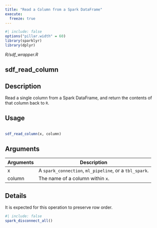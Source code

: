 ```yaml
---
title: "Read a Column from a Spark DataFrame"
execute:
  freeze: true
---
```


```r
#| include: false
options("pillar.width" = 60)
library(sparklyr) 
library(dplyr)
```

*R/sdf_wrapper.R*

## sdf_read_column

## Description
 Read a single column from a Spark DataFrame, and return the contents of that column back to `R`. 


## Usage
```r
 
sdf_read_column(x, column) 
```

## Arguments
|Arguments|Description|
|---|---|
| x | A `spark_connection`, `ml_pipeline`, or a `tbl_spark`. |
| column | The name of a column within `x`. |

## Details
 It is expected for this operation to preserve row order. 







```r
#| include: false
spark_disconnect_all()
```
